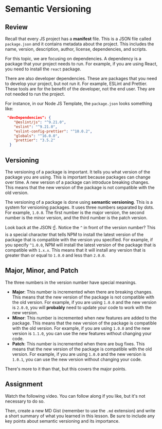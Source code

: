 
# Semantic Versioning

## Review

Recall that every JS project has a **manifest** file. This is a JSON file called `package.json` and it contains metadata about the project. This includes the name, version, description, author, license, dependencies, and scripts.

For this topic, we are focusing on dependencies. A dependency is a package that your project needs to run. For example, if you are using React, you need to install the `react` package.

There are also developer dependencies. These are packages that you need to develop your project, but not run it. For example, ESLint and Prettier. These tools are for the benefit of the developer, not the end user. They are not needed to run the project.

For instance, in our Node JS Template, the `package.json` looks something like:

```json
 "devDependencies": {
    "@eslint/js": "^9.21.0",
    "eslint": "^9.21.0",
    "eslint-config-prettier": "^10.0.2",
    "globals": "^16.0.0",
    "prettier": "3.5.2"
  }
```

## Versioning

The versioning of a package is important. It tells you what version of the package you are using. This is important because packages can change over time. A new version of a package can introduce breaking changes. This means that the new version of the package is not compatible with the old version.

The versioning of a package is done using **semantic versioning**. This is a system for versioning packages. It uses three numbers separated by dots. For example, `1.0.0`. The first number is the major version, the second number is the minor version, and the third number is the patch version.

Look back at the JSON ☝️. Notice the `^` in front of the version number? This is a special character that tells NPM to install the latest version of the package that is compatible with the version you specified. For example, if you specify `^1.0.0`, NPM will install the latest version of the package that is compatible with `1.x.x`. This means that it will install any version that is greater than or equal to `1.0.0` and less than `2.0.0`.

## Major, Minor, and Patch

The three numbers in the version number have special meanings.

- **Major**: This number is incremented when there are breaking changes. This means that the new version of the package is not compatible with the old version. For example, if you are using `1.0.0` and the new version is `2.0.0`, you will **probably** need to update your code to work with the new version.
- **Minor**: This number is incremented when new features are added to the package. This means that the new version of the package is compatible with the old version. For example, if you are using `1.0.0` and the new version is `1.1.0`, you can use the new features without changing your code.
- **Patch**: This number is incremented when there are bug fixes. This means that the new version of the package is compatible with the old version. For example, if you are using `1.0.0` and the new version is `1.0.1`, you can use the new version without changing your code.

There's more to it than that, but this covers the major points.

## Assignment

Watch the following video. You can follow along if you like, but it's not necessary to do so.

<YouTubeEmbed videoId="t3Mb2aC8Hwg" height={400} />

Then, create a new MD Gist (remember to use the `.md` extension) and write a short summary of what you learned in this lesson. Be sure to include any key points about semantic versioning and its importance.
